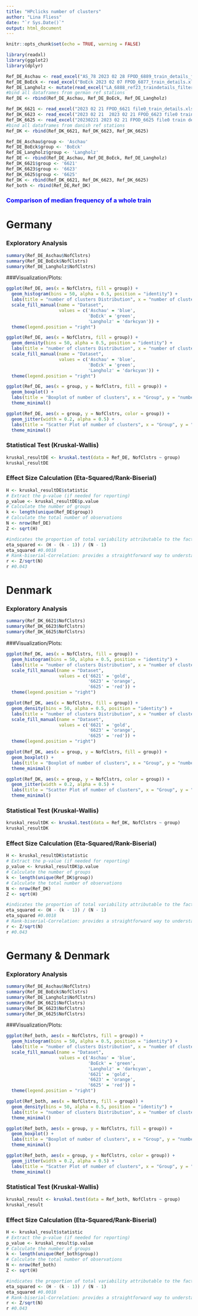 ```yaml
---
title: "HPclicks number of clusters"
author: "Lina Fliess"
date: "`r Sys.Date()`"
output: html_document
---
```


```r
knitr::opts_chunk$set(echo = TRUE, warning = FALSE)
```

```r
library(readxl)
library(ggplot2)
library(dplyr)
```

```r
Ref_DE_Aschau <- read_excel("AS_78 2023 02 28 FPOD_6889_train_details_filtered.xlsx")
Ref_DE_BoEck <- read_excel("BoEck 2023 02 07 FPOD_6877_train_details.xlsx")
Ref_DE_Langholz <- mutate(read_excel("LA_6888_ref23_traindetails_filtered_240617.xlsx"), Country = "DE", Std = "LA")
#bind all dataframes from german ref stations
Ref_DE <- rbind(Ref_DE_Aschau, Ref_DE_BoEck, Ref_DE_Langholz)
```

```r
Ref_DK_6621 <- read_excel("2023 02 21 FPOD_6621 file0_train_details.xlsx")
Ref_DK_6623 <- read_excel("2023 02 21  2023 02 21 FPOD_6623 file0 train details.xlsx")
Ref_DK_6625 <- read_excel("20230221 2023 02 21 FPOD_6625 file0 train details.xlsx")
#bind all dataframes from danish ref stations
Ref_DK <- rbind(Ref_DK_6621, Ref_DK_6623, Ref_DK_6625)
```

```r
Ref_DE_Aschau$group <- 'Aschau'
Ref_DE_BoEck$group <- 'BoEck'
Ref_DE_Langholz$group <- 'Langholz'
Ref_DE <- rbind(Ref_DE_Aschau, Ref_DE_BoEck, Ref_DE_Langholz)
Ref_DK_6621$group <- '6621'
Ref_DK_6623$group <- '6623'
Ref_DK_6625$group <- '6625'
Ref_DK <- rbind(Ref_DK_6621, Ref_DK_6623, Ref_DK_6625)
Ref_both <- rbind(Ref_DE,Ref_DK)
```

### <span style="color:blue">Comparison of median frequency of a whole train</span>###

# Germany

### Exploratory Analysis

```r
summary(Ref_DE_Aschau$NofClstrs)
summary(Ref_DE_BoEck$NofClstrs)
summary(Ref_DE_Langholz$NofClstrs)
```

###Visualization/Plots:

```r
ggplot(Ref_DE, aes(x = NofClstrs, fill = group)) +
  geom_histogram(bins = 50, alpha = 0.5, position = "identity") +
  labs(title = "number of clusters Distribution", x = "number of clusters", y = "Count") +
  scale_fill_manual(name = "Dataset", 
                    values = c('Aschau' = 'blue',
                               'BoEck' = 'green',
                               'Langholz' = 'darkcyan')) +
  theme(legend.position = "right")
```


```r
ggplot(Ref_DE, aes(x = NofClstrs, fill = group)) +
  geom_density(bins = 50, alpha = 0.5, position = "identity") +
  labs(title = "number of clusters Distribution", x = "number of clusters", y = "Count") +
  scale_fill_manual(name = "Dataset", 
                    values = c('Aschau' = 'blue',
                               'BoEck' = 'green',
                               'Langholz' = 'darkcyan')) +
  theme(legend.position = "right")
```

```r
ggplot(Ref_DE, aes(x = group, y = NofClstrs, fill = group)) +
  geom_boxplot() +
  labs(title = "Boxplot of number of clusters", x = "Group", y = "number of clusters") +
  theme_minimal()
```

```r
ggplot(Ref_DE, aes(x = group, y = NofClstrs, color = group)) +
  geom_jitter(width = 0.2, alpha = 0.5) +
  labs(title = "Scatter Plot of number of clusters", x = "Group", y = "number of clusters") +
  theme_minimal()
```

### Statistical Test (Kruskal-Wallis)

```r
kruskal_resultDE <- kruskal.test(data = Ref_DE, NofClstrs ~ group)
kruskal_resultDE
```

### Effect Size Calculation (Eta-Squared/Rank-Biserial)

```r
H <- kruskal_resultDE$statistic
# Extract the p-value (if needed for reporting)
p_value <- kruskal_resultDE$p.value
# Calculate the number of groups
k <- length(unique(Ref_DE$group))
# Calculate the total number of observations
N <- nrow(Ref_DE)
Z <- sqrt(H)

#indicates the proportion of total variability attributable to the factor. Values range from 0 to 1, with higher values indicating a larger effect.
eta_squared <- (H - (k - 1)) / (N - 1)
eta_squared #0.0018
# Rank-biserial-Correlation: provides a straightforward way to understand the effect size in terms of the standard normal distribution. An effect size of r around 0.1 is considered small, around 0.3 is medium, and around 0.5 is large.
r <- Z/sqrt(N)
r #0.043
```
# Denmark

### Exploratory Analysis

```r
summary(Ref_DK_6621$NofClstrs)
summary(Ref_DK_6623$NofClstrs)
summary(Ref_DK_6625$NofClstrs)
```

###Visualization/Plots:

```r
ggplot(Ref_DK, aes(x = NofClstrs, fill = group)) +
  geom_histogram(bins = 50, alpha = 0.5, position = "identity") +
  labs(title = "number of clusters Distribution", x = "number of clusters", y = "Count") +
  scale_fill_manual(name = "Dataset", 
                    values = c('6621' = 'gold', 
                               '6623' = 'orange', 
                               '6625' = 'red')) +
  theme(legend.position = "right")
```

```r
ggplot(Ref_DK, aes(x = NofClstrs, fill = group)) +
  geom_density(bins = 50, alpha = 0.5, position = "identity") +
  labs(title = "number of clusters Distribution", x = "number of clusters", y = "Count") +
  scale_fill_manual(name = "Dataset", 
                    values = c('6621' = 'gold', 
                               '6623' = 'orange', 
                               '6625' = 'red')) +
  theme(legend.position = "right")
```

```r
ggplot(Ref_DK, aes(x = group, y = NofClstrs, fill = group)) +
  geom_boxplot() +
  labs(title = "Boxplot of number of clusters", x = "Group", y = "number of clusters") +
  theme_minimal()
```

```r
ggplot(Ref_DK, aes(x = group, y = NofClstrs, color = group)) +
  geom_jitter(width = 0.2, alpha = 0.5) +
  labs(title = "Scatter Plot of number of clusters", x = "Group", y = "number of clusters") +
  theme_minimal()
```

### Statistical Test (Kruskal-Wallis)

```r
kruskal_resultDK <- kruskal.test(data = Ref_DK, NofClstrs ~ group)
kruskal_resultDK
```

### Effect Size Calculation (Eta-Squared/Rank-Biserial)

```r
H <- kruskal_resultDK$statistic
# Extract the p-value (if needed for reporting)
p_value <- kruskal_resultDK$p.value
# Calculate the number of groups
k <- length(unique(Ref_DK$group))
# Calculate the total number of observations
N <- nrow(Ref_DK)
Z <- sqrt(H)

#indicates the proportion of total variability attributable to the factor. Values range from 0 to 1, with higher values indicating a larger effect.
eta_squared <- (H - (k - 1)) / (N - 1)
eta_squared #0.0018
# Rank-biserial-Correlation: provides a straightforward way to understand the effect size in terms of the standard normal distribution. An effect size of r around 0.1 is considered small, around 0.3 is medium, and around 0.5 is large.
r <- Z/sqrt(N)
r #0.043
```


# Germany & Denmark

### Exploratory Analysis

```r
summary(Ref_DE_Aschau$NofClstrs)
summary(Ref_DE_BoEck$NofClstrs)
summary(Ref_DE_Langholz$NofClstrs)
summary(Ref_DK_6621$NofClstrs)
summary(Ref_DK_6623$NofClstrs)
summary(Ref_DK_6625$NofClstrs)
```

###Visualization/Plots:

```r
ggplot(Ref_both, aes(x = NofClstrs, fill = group)) +
  geom_histogram(bins = 50, alpha = 0.5, position = "identity") +
  labs(title = "number of clusters Distribution", x = "number of clusters", y = "Count") +
  scale_fill_manual(name = "Dataset", 
                    values = c('Aschau' = 'blue',
                               'BoEck' = 'green',
                               'Langholz' = 'darkcyan',
                               '6621' = 'gold', 
                               '6623' = 'orange', 
                               '6625' = 'red')) +
  theme(legend.position = "right")
```

```r
ggplot(Ref_both, aes(x = NofClstrs, fill = group)) +
  geom_density(bins = 50, alpha = 0.5, position = "identity") +
  labs(title = "number of clusters Distribution", x = "number of clusters", y = "Count") +
  theme_minimal()
```

```r
ggplot(Ref_both, aes(x = group, y = NofClstrs, fill = group)) +
  geom_boxplot() +
  labs(title = "Boxplot of number of clusters", x = "Group", y = "number of clusters") +
  theme_minimal()
```

```r
ggplot(Ref_both, aes(x = group, y = NofClstrs, color = group)) +
  geom_jitter(width = 0.2, alpha = 0.5) +
  labs(title = "Scatter Plot of number of clusters", x = "Group", y = "number of clusters") +
  theme_minimal()
```

### Statistical Test (Kruskal-Wallis)

```r
kruskal_result <- kruskal.test(data = Ref_both, NofClstrs ~ group)
kruskal_result
```

### Effect Size Calculation (Eta-Squared/Rank-Biserial)

```r
H <- kruskal_result$statistic
# Extract the p-value (if needed for reporting)
p_value <- kruskal_result$p.value
# Calculate the number of groups
k <- length(unique(Ref_both$group))
# Calculate the total number of observations
N <- nrow(Ref_both)
Z <- sqrt(H)

#indicates the proportion of total variability attributable to the factor. Values range from 0 to 1, with higher values indicating a larger effect.
eta_squared <- (H - (k - 1)) / (N - 1)
eta_squared #0.0018
# Rank-biserial-Correlation: provides a straightforward way to understand the effect size in terms of the standard normal distribution. An effect size of r around 0.1 is considered small, around 0.3 is medium, and around 0.5 is large.
r <- Z/sqrt(N)
r #0.043
```